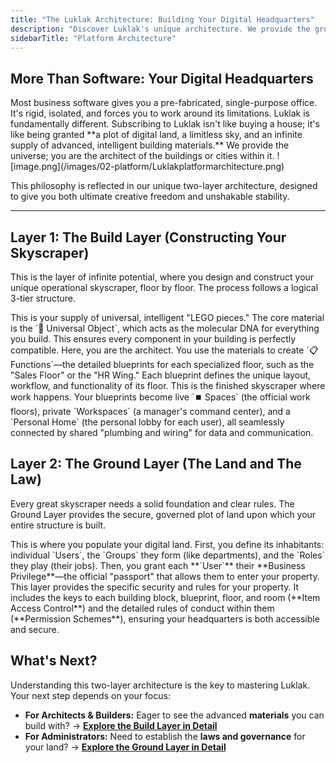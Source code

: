 ```yaml
---
title: "The Luklak Architecture: Building Your Digital Headquarters"
description: "Discover Luklak's unique architecture. We provide the ground and the materials; you design and build a seamlessly integrated digital skyscraper for your business."
sidebarTitle: "Platform Architecture"
---
```


## More Than Software: Your Digital Headquarters

<Info>
  Most business software gives you a pre-fabricated, single-purpose office. It's rigid, isolated, and forces you to work around its limitations.
</Info>

<Tip>
  Luklak is fundamentally different. Subscribing to Luklak isn't like buying a house; it's like being granted **a plot of digital land, a limitless sky, and an infinite supply of advanced, intelligent building materials.** We provide the universe; you are the architect of the buildings or cities within it.
</Tip>

<Frame caption="LUKLAK system architecture, from raw materials, design to usage">
  ![image.png](/images/02-platform/Luklakplatformarchitecture.png)
</Frame>

This philosophy is reflected in our unique two-layer architecture, designed to give you both ultimate creative freedom and unshakable stability.

---

## Layer 1: The Build Layer (Constructing Your Skyscraper)

This is the layer of infinite potential, where you design and construct your unique operational skyscraper, floor by floor. The process follows a logical 3-tier structure.

<CardGroup cols={3}>
  <Card title="Tier 1: Advanced Materials (Lego blocks)" icon="cube" iconType="duotone">
    This is your supply of universal, intelligent "LEGO pieces." The core material is the `🧊 Universal Object`, which acts as the molecular DNA for everything you build. This ensures every component in your building is perfectly compatible.
  </Card>
  <Card title="Tier 2: The Blueprints (Functions)" icon="map" iconType="duotone">
    Here, you are the architect. You use the materials to create `📋 Functions`—the detailed blueprints for each specialized floor, such as the "Sales Floor" or the "HR Wing." Each blueprint defines the unique layout, workflow, and functionality of its floor.
  </Card>
  <Card title="Tier 3: The Live Building (Spaces, Workspaces & Homes)" icon="building" iconType="duotone">
    This is the finished skyscraper where work happens. Your blueprints become live `⏹️ Spaces` (the official work floors), private `Workspaces` (a manager's command center), and a `Personal Home` (the personal lobby for each user), all seamlessly connected by shared "plumbing and wiring" for data and communication.
  </Card>
</CardGroup>

## Layer 2: The Ground Layer (The Land and The Law)

Every great skyscraper needs a solid foundation and clear rules. The Ground Layer provides the secure, governed plot of land upon which your entire structure is built.

<CardGroup cols={2}>
  <Card title="The Land & Its People" icon="users" iconType="duotone">
    This is where you populate your digital land. First, you define its inhabitants: individual `Users`, the `Groups` they form (like departments), and the `Roles` they play (their jobs). Then, you grant each **`User`** their **Business Privilege**—the official "passport" that allows them to enter your property.
  </Card>
  <Card title="The Law of the Land" icon="key" iconType="duotone">
    This layer provides the specific security and rules for your property. It includes the keys to each building block, blueprint, floor, and room (**Item Access Control**) and the detailed rules of conduct within them (**Permission Schemes**), ensuring your headquarters is both accessible and secure.
  </Card>
</CardGroup>

## What's Next?

Understanding this two-layer architecture is the key to mastering Luklak. Your next step depends on your focus:

- **For Architects & Builders:** Eager to see the advanced **materials** you can build with?
  → [**Explore the Build Layer in Detail**](/en/02-platform/platform-overview/the-build-layer)
- **For Administrators:** Need to establish the **laws and governance** for your land?
  → [**Explore the Ground Layer in Detail**](/en/02-platform/platform-overview/the-ground-layer-1)